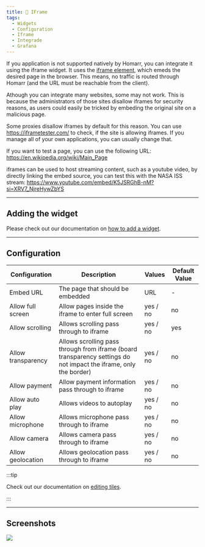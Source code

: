 ```yaml
---
title: 🎴 IFrame
tags:
  - Widgets
  - Configuration
  - Iframe
  - Integrade
  - Grafana
---
```



If you application is not supported natively by Homarr, you can integrate it using the iframe widget.
It uses the [iframe element](https://developer.mozilla.org/en-US/docs/Web/HTML/Element/iframe),
which emeds the desired page in the browser.
This means, no traffic is routed through Homarr (and the URL must be reachable from the client).

Athough you can integrate many websites, some may not work.
This is because the administrators of those sites disallow iframes
for security reasons, as users could easily be tricked
by embeding the original site on a malicious page.

Some proxies disallow iframes by default for this reason.
You can use https://iframetester.com/ to check, if the site is allowing iframes.
If you manage all of your own applications, you can usually change that.

If you want to test a page, you can use the following URL:
https://en.wikipedia.org/wiki/Main_Page

iframes can be used to host streaming content, such as a youtube video, by directly linking the embed source, you can test this with the NASA ISS stream:
https://www.youtube.com/embed/K5JSRGhB-nM?si=XRV7_NjreHywZbYS

---

## Adding the widget
Please check out our documentation on [how to add a widget](/docs/getting-started/introduction/after-the-installation#adding-widgets).

---

## Configuration

| Configuration         | Description | Values | Default Value |
| --------------------- | ----------- | ------ | ------------- |
| Embed URL | The page that should be embedded | URL | - |
| Allow full screen | Allow pages inside the iframe to enter full screen | yes / no | no |
| Allow scrolling | Allows scrolling pass through to iframe | yes / no | yes |
| Allow transparency | Allows scrolling pass through from iframe (board transparency settings do not impact the iframe, only the border) | yes / no | no |
| Allow payment | Allow payment information pass through to iframe | yes / no | no |
| Allow auto play | Allows videos to autoplay | yes / no | no |
| Allow microphone | Allows microphone pass through to iframe | yes / no | no |
| Allow camera | Allows camera pass through to iframe | yes / no | no |
| Allow geolocation | Allows geolocation pass through to iframe | yes / no | no |

:::tip

Check out our documentation on [editing tiles](/docs/getting-started/introduction/after-the-installation#organizing-and-re-arranging-your-dashboard).

:::

---

## Screenshots
![](./widget.webp)
